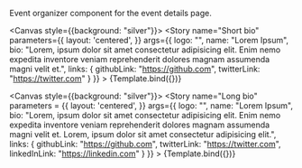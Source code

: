 
<Meta title="ui/EventOrganizer" component={EventOrganizer}/>


Event organizer component for the event details page.

<Canvas style={{background: "silver"}}>
    <Story
        name="Short bio"
        parameters={{
            layout: 'centered',
        }}
        args={{
            logo: "",
            name: "Lorem Ipsum",
            bio: "Lorem, ipsum dolor sit amet consectetur adipisicing elit. Enim nemo expedita inventore veniam reprehenderit dolores magnam assumenda magni velit et.",
            links: {
                githubLink: "https://github.com",
                twitterLink: "https://twitter.com"
            }
        }}
    >
        {Template.bind({})}
    </Story>
</Canvas>

<Canvas style={{background: "silver"}}>
    <Story
        name="Long bio"
        parameters =  {{
            layout: 'centered',
        }}
        args={{
            logo: "",
            name: "Lorem Ipsum",
            bio: "Lorem, ipsum dolor sit amet consectetur adipisicing elit. Enim nemo expedita inventore veniam reprehenderit dolores magnam assumenda magni velit et. Lorem, ipsum dolor sit amet consectetur adipisicing elit.",
            links: {
                githubLink: "https://github.com",
                twitterLink: "https://twitter.com",
                linkedInLink: "https://linkedin.com"
            }
        }}
    >
        {Template.bind({})}
    </Story>
</Canvas>